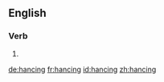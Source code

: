 ==English==

===Verb===
{{head|en|present participle}}

# {{present participle of|hance|lang=en}}

[[de:hancing]]
[[fr:hancing]]
[[id:hancing]]
[[zh:hancing]]